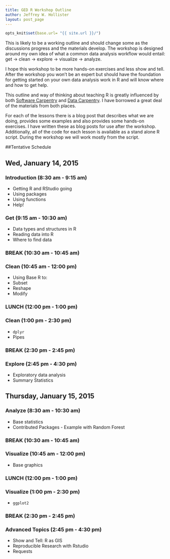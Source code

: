 ```yaml
---
title: GED R Workshop Outline
author: Jeffrey W. Hollister
layout: post_page
---
```

```r
opts_knit$set(base.url= "{{ site.url }}/")
```
This is likely to be a working outline and should change some as the discussions progress and the materials develop.  The workshop is designed around my own idea of what a common data analysis workflow would entail: get -> clean -> explore -> visualize -> analyze.  

I hope this workshop to be more hands-on exercises and less show and tell.  After the workshop you won't be an expert but should have the foundation for getting started on your own data analysis work in R and will know where and how to get help. 

This outline and way of thinking about teaching R is greatly influenced by both [Software Carpentry](software-carpentry.org) and [Data Carpentry](http://datacarpentry.org/).  I have borrowed a great deal of the materials from both places.

For each of the lessons there is a blog post that describes what we are doing, provides some examples and also provides some hands-on exercises.  I have written these as blog posts for use after the workshop.  Additionally, all of the code for each lesson is available as a stand alone R script.  During the workshop we will work mostly from the script.  

##Tentative Schedule

## Wed, January 14, 2015

### Introduction (8:30 am - 9:15 am)
- Getting R and RStudio going
- Using packages
- Using functions
- Help!


### Get (9:15 am - 10:30 am)
- Data types and structures in R
- Reading data into R
- Where to find data


### BREAK (10:30 am - 10:45 am)


### Clean (10:45 am - 12:00 pm)
- Using Base R to: 
 - Subset
 - Reshape
 - Modify


### LUNCH (12:00 pm - 1:00 pm)


### Clean (1:00 pm - 2:30 pm)
- `dplyr`  
- Pipes


### BREAK (2:30 pm - 2:45 pm)


### Explore (2:45 pm - 4:30 pm)
- Exploratory data analysis
- Summary Statistics


## Thursday, January 15, 2015


### Analyze (8:30 am - 10:30 am)
- Base statistics
- Contributed Packages - Example with Random Forest


### BREAK (10:30 am - 10:45 am)


### Visualize (10:45 am - 12:00 pm)
- Base graphics


### LUNCH (12:00 pm - 1:00 pm)


### Visualize (1:00 pm - 2:30 pm)
- `ggplot2`


### BREAK (2:30 pm - 2:45 pm)


### Advanced Topics (2:45 pm - 4:30 pm)
- Show and Tell: R as GIS
- Reproducible Research with Rstudio
- Requests
 
 
